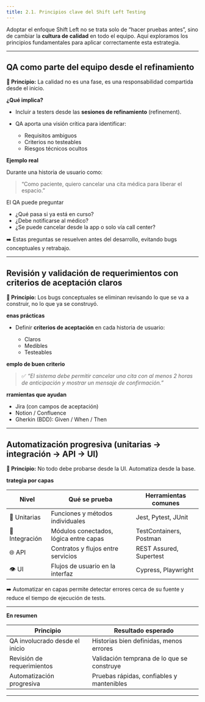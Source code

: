 ```yaml
---
title: 2.1. Principios clave del Shift Left Testing
---
```


Adoptar el enfoque Shift Left no se trata solo de “hacer pruebas antes”, sino de cambiar la **cultura de calidad** en todo el equipo. Aquí exploramos los principios fundamentales para aplicar correctamente esta estrategia.

---

## QA como parte del equipo desde el refinamiento

**🔑 Principio:** La calidad no es una fase, es una responsabilidad compartida desde el inicio.

**¿Qué implica?**

* Incluir a testers desde las **sesiones de refinamiento** (refinement).
* QA aporta una visión crítica para identificar:

  * Requisitos ambiguos
  * Criterios no testeables
  * Riesgos técnicos ocultos

**Ejemplo real**

Durante una historia de usuario como:

> “Como paciente, quiero cancelar una cita médica para liberar el espacio.”

El QA puede preguntar

* ¿Qué pasa si ya está en curso?
* ¿Debe notificarse al médico?
* ¿Se puede cancelar desde la app o solo vía call center?

➡️ Estas preguntas se resuelven antes del desarrollo, evitando bugs conceptuales y retrabajo.

---

## Revisión y validación de requerimientos con criterios de aceptación claros

**🔑 Principio:** Los bugs conceptuales se eliminan revisando lo que se va a construir, no lo que ya se construyó.

**enas prácticas**

* Definir **criterios de aceptación** en cada historia de usuario:

  * Claros
  * Medibles
  * Testeables

**emplo de buen criterio**

> ✅ *“El sistema debe permitir cancelar una cita con al menos 2 horas de anticipación y mostrar un mensaje de confirmación.”*

**rramientas que ayudan**

* Jira (con campos de aceptación)
* Notion / Confluence
* Gherkin (BDD): Given / When / Then

---

## Automatización progresiva (unitarias → integración → API → UI)

**🔑 Principio:** No todo debe probarse desde la UI. Automatiza desde la base.

**trategia por capas**

| Nivel          | Qué se prueba                          | Herramientas comunes    |
| -------------- | -------------------------------------- | ----------------------- |
| 🧱 Unitarias   | Funciones y métodos individuales       | Jest, Pytest, JUnit     |
| 🔗 Integración | Módulos conectados, lógica entre capas | TestContainers, Postman |
| 🌐 API         | Contratos y flujos entre servicios     | REST Assured, Supertest |
| 👁️ UI         | Flujos de usuario en la interfaz       | Cypress, Playwright     |

➡️ Automatizar en capas permite detectar errores cerca de su fuente y reduce el tiempo de ejecución de tests.

---

**En resumen**

| Principio                      | Resultado esperado                         |
| ------------------------------ | ------------------------------------------ |
| QA involucrado desde el inicio | Historias bien definidas, menos errores    |
| Revisión de requerimientos     | Validación temprana de lo que se construye |
| Automatización progresiva      | Pruebas rápidas, confiables y mantenibles  |

---
